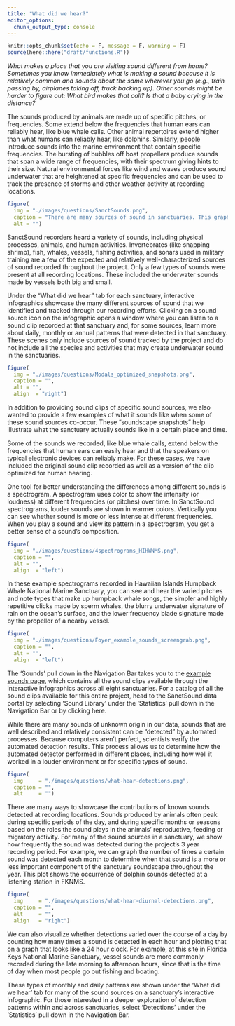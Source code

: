 ```yaml
---
title: "What did we hear?"
editor_options: 
  chunk_output_type: console
---
```


```r
knitr::opts_chunk$set(echo = F, message = F, warning = F)
source(here::here("draft/functions.R"))
```

_What makes a place that you are visiting sound different from home? Sometimes you know immediately what is making a sound because it is relatively common and sounds about the same wherever you go (e.g., train passing by, airplanes taking off, truck backing up). Other sounds might be harder to figure out: What bird makes that call? Is that a baby crying in the distance?_

The sounds produced by animals are made up of specific pitches, or frequencies. Some extend below the frequencies that human ears can reliably hear, like blue whale calls. Other animal repertoires extend higher than what humans can reliably hear, like dolphins. Similarly, people introduce sounds into the marine environment that contain specific frequencies. The bursting of bubbles off boat propellers produce sounds that span a wide range of frequencies, with their spectrum giving hints to their size. Natural environmental forces like wind and waves produce sound underwater that are heightened at specific frequencies and can be used to track the presence of storms and other weather activity at recording locations.

```r
figure(
  img = "./images/questions/SanctSounds.png",
  caption = "There are many sources of sound in sanctuaries. This graphic highlights the sound sources that we focused on in the SanctSound project, including physical (purple bar), animal (green) and human-made (orange). The width of the bars indicates the range of frequencies (or pitches) that are typical of that sound source. For comparison, the yellow bar shows the hearing range of humans in air, and is also the range of frequencies that were recorded by SanctSound hydrophones.",
  alt = "")
```

SanctSound recorders heard a variety of sounds, including physical processes, animals, and human activities. Invertebrates (like snapping shrimp), fish, whales, vessels, fishing activities, and sonars used in military training are a few of the expected and relatively well-characterized sources of sound recorded throughout the project. Only a few types of sounds were present at all recording locations. These included the underwater sounds made by vessels both big and small. 

Under the “What did we hear” tab for each sanctuary, interactive infographics showcase the many different sources of sound that we identified and tracked through our recording efforts. Clicking on a sound source icon on the infographic opens a window where you can listen to a sound clip recorded at that sanctuary and, for some sources, learn more about daily, monthly or annual patterns that were detected in that sanctuary. These scenes only include sources of sound tracked by the project and do not include all the species and activities that may create underwater sound in the sanctuaries.

::: { .overflow-auto}

```r
figure(
  img = "./images/questions/Modals_optimized_snapshots.png",
  caption = "",
  alt = "",
  align  = "right")
```

In addition to providing sound clips of specific sound sources, we also wanted to provide a few examples of what it sounds like when some of these sound sources co-occur. These “soundscape snapshots” help illustrate what the sanctuary actually sounds like in a certain place and time.

Some of the sounds we recorded, like blue whale calls, extend below the frequencies that human ears can easily hear and that the speakers on typical electronic devices can reliably make. For these cases, we have included the original sound clip recorded as well as a version of the clip optimized for human hearing.

:::

One tool for better understanding the differences among different sounds is a spectrogram. A spectrogram uses color to show the intensity (or loudness) at different frequencies (or pitches) over time. In SanctSound spectrograms, louder sounds are shown in warmer colors. Vertically you can see whether sound is more or less intense at different frequencies. When you play a sound and view its pattern in a spectrogram, you get a better sense of a sound’s composition.

::: { .overflow-auto}

```r
figure(
  img = "./images/questions/4spectrograms_HIHWNMS.png",
  caption = "",
  alt = "",
  align  = "left")
```

In these example spectrograms recorded in Hawaiian Islands Humpback Whale National Marine Sanctuary, you can see and hear the varied pitches and note types that make up humpback whale songs, the simpler and highly repetitive clicks made by sperm whales, the blurry underwater signature of rain on the ocean’s surface, and the lower frequency blade signature made by the propellor of a nearby vessel.

:::

::: { .overflow-auto}

```r
figure(
  img = "./images/questions/Foyer_example_sounds_screengrab.png",
  caption = "",
  alt = "",
  align  = "left")
```

The ‘Sounds’ pull down in the Navigation Bar takes you to the [example sounds page](https://sanctsound.ioos.us/draft/sounds.html), which contains all the sound clips available through the interactive infographics across all eight sanctuaries. For a catalog of all the sound clips available for this entire project, head to the SanctSound data portal by selecting ‘Sound Library’ under the ‘Statistics’ pull down in the Navigation Bar or by clicking here.

:::

While there are many sounds of unknown origin in our data, sounds that are well described and relatively consistent can be “detected” by automated processes. Because computers aren’t perfect, scientists verify the automated detection results. This process allows us to determine how the automated detector performed in different places, including how well it worked in a louder environment or for specific types of sound. 

```r
figure(
  img     = "./images/questions/what-hear-detections.png",
  caption = "",
  alt     = "")
```

There are many ways to showcase the contributions of known sounds detected at recording locations. Sounds produced by animals often peak during specific periods of the day, and during specific months or seasons based on the roles the sound plays in the animals’ reproductive, feeding or migratory activity. For many of the sound sources in a sanctuary, we show how frequently the sound was detected during the project’s 3 year recording period. For example, we can graph the number of times a certain sound was detected each month to determine when that sound is a more or less important component of the sanctuary soundscape throughout the year. This plot shows the occurrence of dolphin sounds detected at a listening station in FKNMS.

::: { .overflow-auto}

```r
figure(
  img     = "./images/questions/what-hear-diurnal-detections.png",
  caption = "",
  alt     = "",
  align   = "right")
```

We can also visualize whether detections varied over the course of a day by counting how many times a sound is detected in each hour and plotting that on a graph that looks like a 24 hour clock. For example, at this site in Florida Keys National Marine Sanctuary, vessel sounds are more commonly recorded during the late morning to afternoon hours, since that is the time of day when most people go out fishing and boating.

These types of monthly and daily patterns are shown under the ‘What did we hear’ tab for many of the sound sources on a sanctuary’s interactive infographic. For those interested in a deeper exploration of detection patterns within and across sanctuaries, select ‘Detections’ under the ‘Statistics’ pull down in the Navigation Bar.

:::